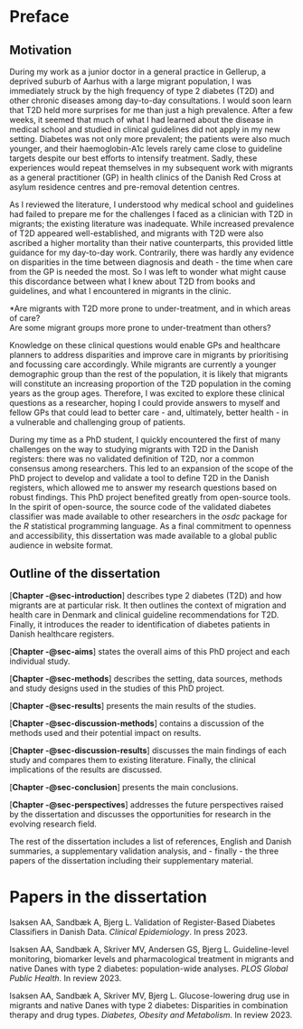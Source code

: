 # Preface {#sec-preface .unnumbered}

## Motivation

During my work as a junior doctor in a general practice in Gellerup, a deprived suburb of Aarhus with a large migrant population, I was immediately struck by the high frequency of type 2 diabetes (T2D) and other chronic diseases among day-to-day consultations. I would soon learn that T2D held more surprises for me than just a high prevalence. After a few weeks, it seemed that much of what I had learned about the disease in medical school and studied in clinical guidelines did not apply in my new setting. Diabetes was not only more prevalent; the patients were also much younger, and their haemoglobin-A1c levels rarely came close to guideline targets despite our best efforts to intensify treatment. Sadly, these experiences would repeat themselves in my subsequent work with migrants as a general practitioner (GP) in health clinics of the Danish Red Cross at asylum residence centres and pre-removal detention centres.

As I reviewed the literature, I understood why medical school and guidelines had failed to prepare me for the challenges I faced as a clinician with T2D in migrants; the existing literature was inadequate. While increased prevalence of T2D appeared well-established, and migrants with T2D were also ascribed a higher mortality than their native counterparts, this provided little guidance for my day-to-day work. Contrarily, there was hardly any evidence on disparities in the time between diagnosis and death - the time when care from the GP is needed the most. So I was left to wonder what might cause this discordance between what I knew about T2D from books and guidelines, and what I encountered in migrants in the clinic.

\*Are migrants with T2D more prone to under-treatment, and in which areas of care?\
Are some migrant groups more prone to under-treatment than others?\

Knowledge on these clinical questions would enable GPs and healthcare planners to address disparities and improve care in migrants by prioritising and focussing care accordingly. While migrants are currently a younger demographic group than the rest of the population, it is likely that migrants will constitute an increasing proportion of the T2D population in the coming years as the group ages. Therefore, I was excited to explore these clinical questions as a researcher, hoping I could provide answers to myself and fellow GPs that could lead to better care - and, ultimately, better health - in a vulnerable and challenging group of patients.

During my time as a PhD student, I quickly encountered the first of many challenges on the way to studying migrants with T2D in the Danish registers: there was no validated definition of T2D, nor a common consensus among researchers. This led to an expansion of the scope of the PhD project to develop and validate a tool to define T2D in the Danish registers, which allowed me to answer my research questions based on robust findings. This PhD project benefited greatly from open-source tools. In the spirit of open-source, the source code of the validated diabetes classifier was made available to other researchers in the *osdc* package for the *R* statistical programming language. As a final commitment to openness and accessibility, this dissertation was made available to a global public audience in website format.

## Outline of the dissertation

[**Chapter -@sec-introduction**] describes type 2 diabetes (T2D) and how migrants are at particular risk. It then outlines the context of migration and health care in Denmark and clinical guideline recommendations for T2D. Finally, it introduces the reader to identification of diabetes patients in Danish healthcare registers.

[**Chapter -@sec-aims**] states the overall aims of this PhD project and each individual study.

[**Chapter -@sec-methods**] describes the setting, data sources, methods and study designs used in the studies of this PhD project.

[**Chapter -@sec-results**] presents the main results of the studies.

[**Chapter -@sec-discussion-methods**] contains a discussion of the methods used and their potential impact on results.

[**Chapter -@sec-discussion-results**] discusses the main findings of each study and compares them to existing literature. Finally, the clinical implications of the results are discussed.

[**Chapter -@sec-conclusion**] presents the main conclusions.

[**Chapter -@sec-perspectives**] addresses the future perspectives raised by the dissertation and discusses the opportunities for research in the evolving research field.

The rest of the dissertation includes a list of references, English and Danish summaries, a supplementary validation analysis, and - finally - the three papers of the dissertation including their supplementary material.

# Papers in the dissertation {#sec-linked-papers}

Isaksen AA, Sandbæk A, Bjerg L. Validation of Register-Based Diabetes Classifiers in Danish Data. *Clinical Epidemiology*. In press 2023.

Isaksen AA, Sandbæk A, Skriver MV, Andersen GS, Bjerg L. Guideline-level monitoring, biomarker levels and pharmacological treatment in migrants and native Danes with type 2 diabetes: population-wide analyses. *PLOS Global Public Health*. In review 2023.

Isaksen AA, Sandbæk A, Skriver MV, Bjerg L. Glucose-lowering drug use in migrants and native Danes with type 2 diabetes: Disparities in combination therapy and drug types. *Diabetes, Obesity and Metabolism*. In review 2023.

```{=tex}
\newpage

{\let\clearpage\relax \tableofcontents} 

\listoffigures

\listoftables
```

